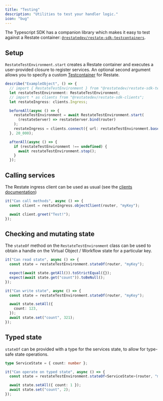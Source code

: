 ```yaml
---
title: "Testing"
description: "Utilities to test your handler logic."
icon: "bug"
---
```


The Typescript SDK has a companion library which makes it easy to test against a Restate container:
[`@restatedev/restate-sdk-testcontainers`](https://www.npmjs.com/package/@restatedev/restate-sdk-testcontainers).

## Setup
`RestateTestEnvironment.start` creates a Restate container and executes a user-provided closure to register services.
An optional second argument allows you to specify a custom [Testcontainer](https://node.testcontainers.org/) for Restate.

```typescript {CODE_LOAD::ts/src/develop/testing.test.ts#setup} 
describe("ExampleObject", () => {
  // import { RestateTestEnvironment } from "@restatedev/restate-sdk-testcontainers";
  let restateTestEnvironment: RestateTestEnvironment;
  // import * as clients from "@restatedev/restate-sdk-clients";
  let restateIngress: clients.Ingress;

  beforeAll(async () => {
    restateTestEnvironment = await RestateTestEnvironment.start(
      (restateServer) => restateServer.bind(router)
    );
    restateIngress = clients.connect({ url: restateTestEnvironment.baseUrl() });
  }, 20_000);

  afterAll(async () => {
    if (restateTestEnvironment !== undefined) {
      await restateTestEnvironment.stop();
    }
  });
```

## Calling services
The Restate ingress client can be used as usual (see the [clients documentation](./clients))

```typescript {CODE_LOAD::ts/src/develop/testing.test.ts#methods} 
it("Can call methods", async () => {
  const client = restateIngress.objectClient(router, "myKey");

  await client.greet("Test!");
});
```

## Checking and mutating state
The `stateOf` method on the `RestateTestEnvironment` class can be used to obtain a handle on the Virtual Object / Workflow state
for a particular key.

```typescript {CODE_LOAD::ts/src/develop/testing.test.ts#state} 
it("Can read state", async () => {
  const state = restateTestEnvironment.stateOf(router, "myKey");

  expect(await state.getAll()).toStrictEqual({});
  expect(await state.get("count")).toBeNull();
});

it("Can write state", async () => {
  const state = restateTestEnvironment.stateOf(router, "myKey");

  await state.setAll({
    count: 123,
  });
  await state.set("count", 321);
});
```

## Typed state
`stateOf` can be provided with a type for the services state, to allow for type-safe state operations.

```typescript {CODE_LOAD::ts/src/develop/testing.test.ts#typedstate} 
type ServiceState = { count: number };

it("Can operate on typed state", async () => {
  const state = restateTestEnvironment.stateOf<ServiceState>(router, "myKey");

  await state.setAll({ count: 1 });
  await state.set("count", 2);
});
```
